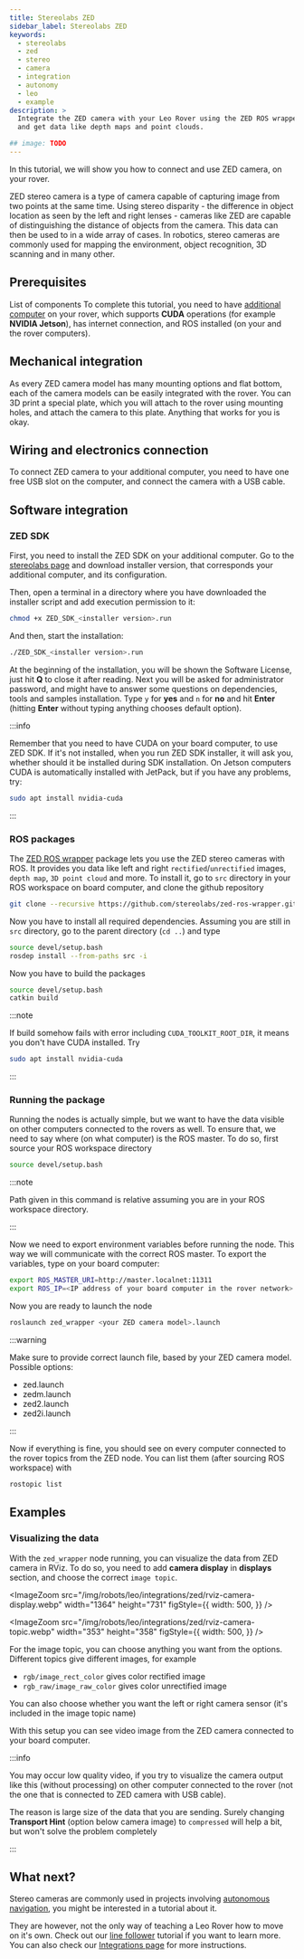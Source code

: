 ```yaml
---
title: Stereolabs ZED
sidebar_label: Stereolabs ZED
keywords:
  - stereolabs
  - zed
  - stereo
  - camera
  - integration
  - autonomy
  - leo
  - example
description: >
  Integrate the ZED camera with your Leo Rover using the ZED ROS wrapper package
  and get data like depth maps and point clouds.

## image: TODO
---
```


In this tutorial, we will show you how to connect and use ZED camera, on your
rover.

ZED stereo camera is a type of camera capable of capturing image from two points
at the same time. Using stereo disparity - the difference in object location as
seen by the left and right lenses - cameras like ZED are capable of
distinguishing the distance of objects from the camera. This data can then be
used to in a wide array of cases. In robotics, stereo cameras are commonly used
for mapping the environment, object recognition, 3D scanning and in many other.

## Prerequisites

<LinkButton docId="leo-rover/guides/connect-to-rover-ap" />
<LinkButton docId="leo-rover/guides/ssh" />
<LinkButton docId="leo-rover/advanced-guides/install-ros-on-your-computer" />

List of components To complete this tutorial, you need to have
[additional computer](/docs/leo-rover/integrations/computers-microcontrollers/nvidia-jetson)
on your rover, which supports **CUDA** operations (for example **NVIDIA
Jetson**), has internet connection, and ROS installed (on your and the rover
computers).

## Mechanical integration

As every ZED camera model has many mounting options and flat bottom, each of the
camera models can be easily integrated with the rover. You can 3D print a
special plate, which you will attach to the rover using mounting holes, and
attach the camera to this plate. Anything that works for you is okay.

## Wiring and electronics connection

To connect ZED camera to your additional computer, you need to have one free USB
slot on the computer, and connect the camera with a USB cable.

## Software integration

### ZED SDK

First, you need to install the ZED SDK on your additional computer. Go to the
[stereolabs page](https://www.stereolabs.com/developers/release/) and download
installer version, that corresponds your additional computer, and its
configuration.

Then, open a terminal in a directory where you have downloaded the installer
script and add execution permission to it:

```bash
chmod +x ZED_SDK_<installer version>.run
```

And then, start the installation:

```bash
./ZED_SDK_<installer version>.run
```

At the beginning of the installation, you will be shown the Software License,
just hit **Q** to close it after reading. Next you will be asked for
administrator password, and might have to answer some questions on dependencies,
tools and samples installation. Type `y` for **yes** and `n` for **no** and hit
**Enter** (hitting **Enter** without typing anything chooses default option).

:::info

Remember that you need to have CUDA on your board computer, to use ZED SDK. If
it's not installed, when you run ZED SDK installer, it will ask you, whether
should it be installed during SDK installation. On Jetson computers CUDA is
automatically installed with JetPack, but if you have any problems, try:

```bash
sudo apt install nvidia-cuda
```

:::

### ROS packages

The [ZED ROS wrapper](https://github.com/stereolabs/zed-ros-wrapper) package
lets you use the ZED stereo cameras with ROS. It provides you data like left and
right `rectified`/`unrectified` images, `depth map`, `3D point cloud` and more.
To install it, go to `src` directory in your ROS workspace on board computer,
and clone the github repository

```bash
git clone --recursive https://github.com/stereolabs/zed-ros-wrapper.git
```

Now you have to install all required dependencies. Assuming you are still in
`src` directory, go to the parent directory (`cd ..`) and type

```bash
source devel/setup.bash
rosdep install --from-paths src -i
```

Now you have to build the packages

```bash
source devel/setup.bash
catkin build
```

:::note

If build somehow fails with error including `CUDA_TOOLKIT_ROOT_DIR`, it means
you don't have CUDA installed. Try

```bash
sudo apt install nvidia-cuda
```

:::

### Running the package

Running the nodes is actually simple, but we want to have the data visible on
other computers connected to the rovers as well. To ensure that, we need to say
where (on what computer) is the ROS master. To do so, first source your ROS
workspace directory

```bash
source devel/setup.bash
```

:::note

Path given in this command is relative assuming you are in your ROS workspace
directory.

:::

Now we need to export environment variables before running the node. This way we
will communicate with the correct ROS master. To export the variables, type on
your board computer:

```bash
export ROS_MASTER_URI=http://master.localnet:11311
export ROS_IP=<IP address of your board computer in the rover network>
```

Now you are ready to launch the node

```bash
roslaunch zed_wrapper <your ZED camera model>.launch
```

:::warning

Make sure to provide correct launch file, based by your ZED camera model.
Possible options:

- zed.launch
- zedm.launch
- zed2.launch
- zed2i.launch

:::

Now if everything is fine, you should see on every computer connected to the
rover topics from the ZED node. You can list them (after sourcing ROS workspace)
with

```bash
rostopic list
```

## Examples

### Visualizing the data

With the `zed_wrapper` node running, you can visualize the data from ZED camera
in RViz. To do so, you need to add **camera display** in **displays** section,
and choose the correct `image topic`.

<ImageZoom
  src="/img/robots/leo/integrations/zed/rviz-camera-display.webp"
  width="1364"
  height="731"
  figStyle={{
    width: 500,
  }}
/>

<ImageZoom
  src="/img/robots/leo/integrations/zed/rviz-camera-topic.webp"
  width="353"
  height="358"
  figStyle={{
    width: 500,
  }}
/>

For the image topic, you can choose anything you want from the options.
Different topics give different images, for example

- `rgb/image_rect_color` gives color rectified image
- `rgb_raw/image_raw_color` gives color unrectified image

You can also choose whether you want the left or right camera sensor (it's
included in the image topic name)

With this setup you can see video image from the ZED camera connected to your
board computer.

:::info

You may occur low quality video, if you try to visualize the camera output like
this (without processing) on other computer connected to the rover (not the one
that is connected to ZED camera with USB cable).

The reason is large size of the data that you are sending. Surely changing
**Transport Hint** (option below camera image) to `compressed` will help a bit,
but won't solve the problem completely

:::

## What next?

Stereo cameras are commonly used in projects involving
[autonomous navigation](/docs/leo-rover/advanced-guides/autonomous-navigation),
you might be interested in a tutorial about it.

They are however, not the only way of teaching a Leo Rover how to move on it's
own. Check out our [line follower](/docs/leo-rover/leo-examples/line-follower)
tutorial if you want to learn more. You can also check our
[Integrations page](/docs/category/integrations) for more instructions.
